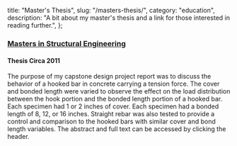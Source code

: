   title: "Master's Thesis",
  slug: "/masters-thesis/",
  category: "education",
  description:
    "A bit about my master's thesis and a link for those interested in reading further.",
};

### [Masters in Structural Engineering](/masters-in-structural-engineering-thesis/)

#### Thesis Circa 2011

The purpose of my capstone design project report was to discuss
the behavior of a hooked bar in concrete carrying a tension force. The cover
and bonded length were varied to observe the effect on the load
distribution between the hook portion and the bonded length portion of a
hooked bar. Each specimen had 1 or 2 inches of cover. Each specimen had
a bonded length of 8, 12, or 16 inches. Straight rebar was also tested
to provide a control and comparison to the hooked bars with similar
cover and bond length variables. The abstract and full text can be
accessed by clicking the header.
